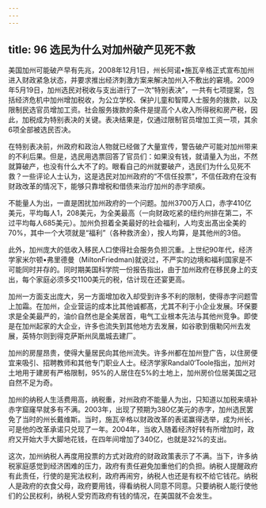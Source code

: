 ```yaml
---
---
---
```

title: 96 选民为什么对加州破产见死不救
---




美国加州可能破产早有先兆，2008年12月1日，州长阿诺•施瓦辛格正式宣布加州进入财政紧急状态，并要求推出经济刺激方案来解决加州入不敷出的窘境。2009年5月19日，加州选民对税收与支出进行了一次“特别表决”，一共有七项提案，包括经济危机中加州增加税收，为公立学校、保护儿童和智障人士服务的拨款，以及限制民选官员增加工资。社会服务拨款的条件是提高个人收入所得税和房产税，因此，加税成为特别表决的关键。表决结果是，仅通过限制官员增加工资一项，其余6项全部被选民否决。

在特别表决前，州政府和政治人物就已经做了大量宣传，警告破产可能对加州带来的不利后果。但是，选民用选票回答了官员们：如果没有钱，就请量入为出，不然就算破产，也没有什么大不了的。眼看自己的州就要破产，选民们为什么见死不救？一些评论人士认为，这是选民对加州政府的“不信任投票”，不信任政府在没有财政改革的情况下，能够只靠增税和借债来治疗加州的赤字顽疾。

不能量人为出，一直是困扰加州政府的一个问题。加州3700万人口，赤字410亿美元，平均每人1，208美元，为全美最高（一向财政吃紧的纽约州排在第二，不过平均每人685美元）。加州负担着全美最好的社会福利，人均支出髙出全美的70%，其中一个大项就是“福利”（各种救济金），按人均算，是其他州的3倍。

此外，加州庞大的低收入移民人口使得社会服务负担沉重。上世纪90年代，经济学家米尔顿•弗里德曼（MiltonFriedman)就说过，不严实的边境和福利国家是不可能同时并存的。同时期美国科学院一份报告指出，由于加州政府在移民身上的支出，每个家庭必须多交1100美元的税，估计现在还宴更高。

加州一方面支出庞大，另一方面增加收入却受到许多不利的限制，使得赤字问题雪上加霜。在加州，企业营运的成本比其他诚都髙，尤其不利于小企业发展。环保要求是全美最严的，油价自然也是全美居首，电气工业根本先法与其他州竞争。即使是在加州起家的大企业，许多也流失到其他地方去发展，如谷歌到俄勒冈州去发展，英特尔则到得克萨斯州凤凰城去建厂。

加州的房屋昂贵，使得大量居民向其他州流失。许多州都在加州登广告，以住房便宜来吸引、招聘教师和其他专门职业人士。经济学家Randal0‘Toole指出，加州对土地用于建房有严格限制，95%的人居住在5%的土地上，加州房价位居美国之冠自然不足为奇。

加州的纳税人生活费用高，纳税重，对州政府不能量人为出，只知道以加税来填补赤字窟窿早就多有不满。2003年，出现了预期为380亿美元的赤字，加州选民罢免了当时的州长戴维斯。当时，施瓦辛格以财政改革的表诺赢得选举，成为州长，可是他的改革承诺只兑现了一年。2004年，当收入随着经济好转有所增加时，政府又开始大手大脚地花钱，在四年间增加了340亿，也就是32%的支出。

这次，加州纳税人再度用投票的方式对政府的财政政策表示了不满。当下，许多纳税家庭感觉到经济困难的压力，政府有责任避免加重他们的负担。纳税人提醒政府有此责任，行使的是宪法权利，政府再闹穷，纳税人也还是有权不给它钱花。纳税人是政府的衣食父母，政府要用钱，得看纳税人同意不同意。只要纳税人能行使他们的公民权利，纳税人受穷而政府有钱的情况，在美国就不会发生。